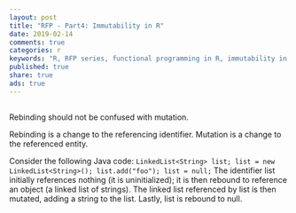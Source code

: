 ```yaml
---
layout: post
title: "RFP - Part4: Immutability in R"
date: 2019-02-14
comments: true
categories: r
keywords: "R, RFP series, functional programming in R, immutability in R, R variables are immutable, R values are immutable, base R objects are immutable, how assignment works in R, how does variable assignment work in R"
published: true
share: true
ads: true
---
```


## 

Rebinding should not be confused with mutation.

Rebinding is a change to the referencing identifier.
Mutation is a change to the referenced entity.


Consider the following Java code:
        ```
LinkedList<String> list;
list = new LinkedList<String>();
list.add("foo");
list = null;
```
The identifier list initially references nothing (it is uninitialized);
it is then rebound to reference an object (a linked list of strings).
The linked list referenced by list is then mutated, adding a string to the list.
Lastly, list is rebound to null.


## 